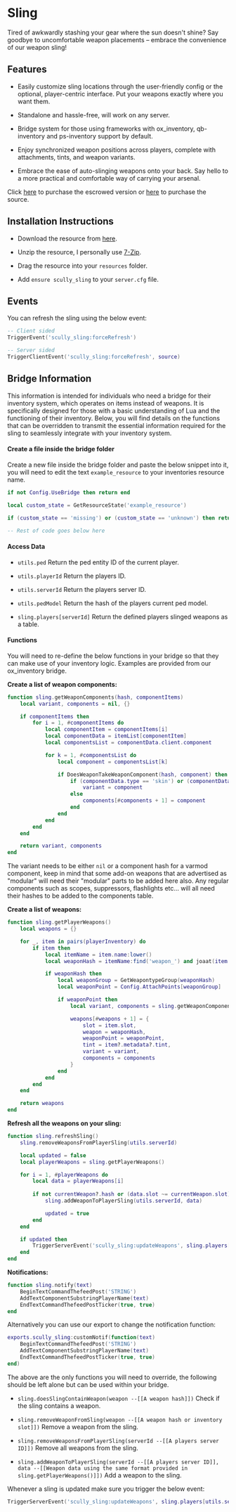 # Sling

Tired of awkwardly stashing your gear where the sun doesn't shine? Say goodbye to uncomfortable weapon placements – embrace the convenience of our weapon sling!

## Features

- Easily customize sling locations through the user-friendly config or the optional, player-centric interface. Put your weapons exactly where you want them.

- Standalone and hassle-free, will work on any server.

- Bridge system for those using frameworks with ox_inventory, qb-inventory and ps-inventory support by default.

- Enjoy synchronized weapon positions across players, complete with attachments, tints, and weapon variants.

- Embrace the ease of auto-slinging weapons onto your back. Say hello to a more practical and comfortable way of carrying your arsenal.

Click [here](https://scullys-development.tebex.io/package/5068532) to purchase the escrowed version or [here](https://scullys-development.tebex.io/package/5100077) to purchase the source.

## Installation Instructions

- Download the resource from [here](https://keymaster.fivem.net/asset-grants).

- Unzip the resource, I personally use [7-Zip](https://www.7-zip.org/).

- Drag the resource into your `resources` folder.

- Add `ensure scully_sling` to your `server.cfg` file.

## Events

You can refresh the sling using the below event:
```lua
-- Client sided
TriggerEvent('scully_sling:forceRefresh')

-- Server sided
TriggerClientEvent('scully_sling:forceRefresh', source)
```

## Bridge Information

This information is intended for individuals who need a bridge for their inventory system, which operates on items instead of weapons. It is specifically designed for those with a basic understanding of Lua and the functioning of their inventory. Below, you will find details on the functions that can be overridden to transmit the essential information required for the sling to seamlessly integrate with your inventory system.

#### Create a file inside the bridge folder

Create a new file inside the bridge folder and paste the below snippet into it, you will need to edit the text `example_resource` to your inventories resource name.

```lua
if not Config.UseBridge then return end

local custom_state = GetResourceState('example_resource')

if (custom_state == 'missing') or (custom_state == 'unknown') then return end

-- Rest of code goes below here
```

#### Access Data

- `utils.ped` Return the ped entity ID of the current player.

- `utils.playerId` Return the players ID.

- `utils.serverId` Return the players server ID.

- `utils.pedModel` Return the hash of the players current ped model.

- `sling.players[serverId]` Return the defined players slinged weapons as a table.

#### Functions

You will need to re-define the below functions in your bridge so that they can make use of your inventory logic. Examples are provided from our ox_inventory bridge.

**Create a list of weapon components:**

```lua
function sling.getWeaponComponents(hash, componentItems)
    local variant, components = nil, {}

    if componentItems then
        for i = 1, #componentItems do
            local componentItem = componentItems[i]
            local componentData = itemList[componentItem]
            local componentsList = componentData.client.component

            for k = 1, #componentsList do
                local component = componentsList[k]

                if DoesWeaponTakeWeaponComponent(hash, component) then
                    if (componentData.type == 'skin') or (componentData.type == 'upgrade') then
                        variant = component
                    else
                        components[#components + 1] = component
                    end
                end
            end
        end
    end

    return variant, components
end
```

The variant needs to be either `nil` or a component hash for a varmod component, keep in mind that some add-on weapons that are advertised as "modular" will need their "modular" parts to be added here also. Any regular components such as scopes, suppressors, flashlights etc... will all need their hashes to be added to the components table.

**Create a list of weapons:**

```lua
function sling.getPlayerWeapons()
    local weapons = {}

    for _, item in pairs(playerInventory) do
        if item then
            local itemName = item.name:lower()
            local weaponHash = itemName:find('weapon_') and joaat(item.name) or false

            if weaponHash then
                local weaponGroup = GetWeapontypeGroup(weaponHash)
                local weaponPoint = Config.AttachPoints[weaponGroup]

                if weaponPoint then
                    local variant, components = sling.getWeaponComponents(weaponHash, item?.metadata?.components)

                    weapons[#weapons + 1] = {
                        slot = item.slot,
                        weapon = weaponHash,
                        weaponPoint = weaponPoint,
                        tint = item?.metadata?.tint,
                        variant = variant,
                        components = components
                    }
                end
            end
        end
    end

    return weapons
end
```

**Refresh all the weapons on your sling:**

```lua
function sling.refreshSling()
    sling.removeWeaponsFromPlayerSling(utils.serverId)

    local updated = false
    local playerWeapons = sling.getPlayerWeapons()

    for i = 1, #playerWeapons do
        local data = playerWeapons[i]
        
        if not currentWeapon?.hash or (data.slot ~= currentWeapon.slot) then
            sling.addWeaponToPlayerSling(utils.serverId, data)

            updated = true
        end
    end

    if updated then
        TriggerServerEvent('scully_sling:updateWeapons', sling.players[utils.serverId])
    end
end
```

**Notifications:**

```lua
function sling.notify(text)
	BeginTextCommandThefeedPost('STRING')
    AddTextComponentSubstringPlayerName(text)
    EndTextCommandThefeedPostTicker(true, true)
end
```

Alternatively you can use our export to change the notification function:

```lua
exports.scully_sling:customNotif(function(text)
    BeginTextCommandThefeedPost('STRING')
    AddTextComponentSubstringPlayerName(text)
    EndTextCommandThefeedPostTicker(true, true)
end)
```

The above are the only functions you will need to override, the following should be left alone but can be used within your bridge.

- `sling.doesSlingContainWeapon(weapon --[[A weapon hash]])` Check if the sling contains a weapon.

- `sling.removeWeaponFromSling(weapon --[[A weapon hash or inventory slot]])` Remove a weapon from the sling.

- `sling.removeWeaponsFromPlayerSling(serverId --[[A players server ID]])` Remove all weapons from the sling.

- `sling.addWeaponToPlayerSling(serverId --[[A players server ID]], data --[[Weapon data using the same format provided in sling.getPlayerWeapons()]])` Add a weapon to the sling.

Whenever a sling is updated make sure you trigger the below event:

```lua
TriggerServerEvent('scully_sling:updateWeapons', sling.players[utils.serverId])
```

